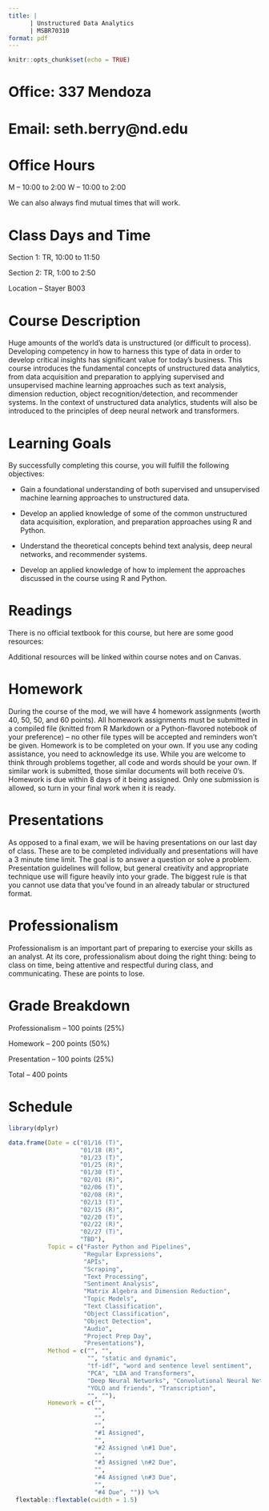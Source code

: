 ```yaml
---
title: |  
      | Unstructured Data Analytics
      | MSBR70310
format: pdf
---
```



```r
knitr::opts_chunk$set(echo = TRUE)
```

# Office: 337 Mendoza

# Email: seth.berry@nd.edu

# Office Hours

M -- 10:00 to 2:00
W -- 10:00 to 2:00

We can also always find mutual times that will work.

# Class Days and Time

Section 1: TR, 10:00 to 11:50

Section 2: TR, 1:00 to 2:50

Location -- Stayer B003

# Course Description

Huge amounts of the world’s data is unstructured (or difficult to process). Developing competency in how to harness this type of data in order to develop critical insights has significant value for today’s business. This course introduces the fundamental concepts of unstructured data analytics, from data acquisition and preparation to applying supervised and unsupervised machine learning approaches such as text analysis, dimension reduction, object recognition/detection, and recommender systems. In the context of unstructured data analytics, students will also be introduced to the principles of deep neural network and transformers.

# Learning Goals

By successfully completing this course, you will fulfill the following objectives:

- Gain a foundational understanding of both supervised and unsupervised machine learning approaches to unstructured data.

- Develop an applied knowledge of some of the common unstructured data acquisition, exploration, and preparation approaches using R and Python.

- Understand the theoretical concepts behind text analysis, deep neural networks, and recommender systems.

- Develop an applied knowledge of how to implement the approaches discussed in the course using R and Python.
  
# Readings

There is no official textbook for this course, but here are some good resources:

\href{https://www.tidytextmining.com/}{Text Mining with R}

\href{https://r4ds.had.co.nz/}{R for Data Science}

\href{https://swcarpentry.github.io/r-novice-inflammation/02-func-R/}{Creating Functions}

Additional resources will be linked within course notes and on Canvas.

# Homework

During the course of the mod, we will have 4 homework assignments (worth 40, 50, 50, and 60 points). All homework assignments must be submitted in a compiled file (knitted from R Markdown or a Python-flavored notebook of your preference) -- no other file types will be accepted and reminders won't be given. Homework is to be completed on your own. If you use any coding assistance, you need to acknowledge its use. While you are welcome to think through problems together, all code and words should be your own. If similar work is submitted, those similar documents will both receive 0's. Homework is due within 8 days of it being assigned. Only one submission is allowed, so turn in your final work when it is ready. 

# Presentations

As opposed to a final exam, we will be having presentations on our last day of class. These are to be completed individually and presentations will have a 3 minute time limit. The goal is to answer a question or solve a problem. Presentation guidelines will follow, but general creativity and appropriate technique use will figure heavily into your grade. The biggest rule is that you cannot use data that you've found in an already tabular or structured format.

# Professionalism

Professionalism is an important part of preparing to exercise your skills as an analyst. At its core, professionalism about doing the right thing: being to class on time, being attentive and respectful during class, and communicating. These are points to lose.  

# Grade Breakdown

Professionalism -- 100 points (25%)

Homework -- 200 points (50%)

Presentation -- 100 points (25%)

Total -- 400 points

# Schedule

```r
library(dplyr)

data.frame(Date = c("01/16 (T)", 
                    "01/18 (R)", 
                    "01/23 (T)", 
                    "01/25 (R)", 
                    "01/30 (T)", 
                    "02/01 (R)", 
                    "02/06 (T)", 
                    "02/08 (R)", 
                    "02/13 (T)", 
                    "02/15 (R)",
                    "02/20 (T)",
                    "02/22 (R)", 
                    "02/27 (T)", 
                    "TBD"), 
           Topic = c("Faster Python and Pipelines",
                     "Regular Expressions",
                     "APIs", 
                     "Scraping",
                     "Text Processing", 
                     "Sentiment Analysis",
                     "Matrix Algebra and Dimension Reduction",
                     "Topic Models",
                     "Text Classification",
                     "Object Classification",
                     "Object Detection",
                     "Audio",
                     "Project Prep Day", 
                     "Presentations"),
           Method = c("", "", 
                      "", "static and dynamic",
                      "tf-idf", "word and sentence level sentiment",
                      "PCA", "LDA and Transformers",
                      "Deep Neural Networks", "Convolutional Neural Networks",
                      "YOLO and friends", "Transcription",
                      "", ""),
           Homework = c("", 
                        "", 
                        "", 
                        "",
                        "#1 Assigned",
                        "",
                        "#2 Assigned \n#1 Due",
                        "",
                        "#3 Assigned \n#2 Due",
                        "",
                        "#4 Assigned \n#3 Due", 
                        "", 
                        "#4 Due", "")) %>%
  flextable::flextable(cwidth = 1.5)
```